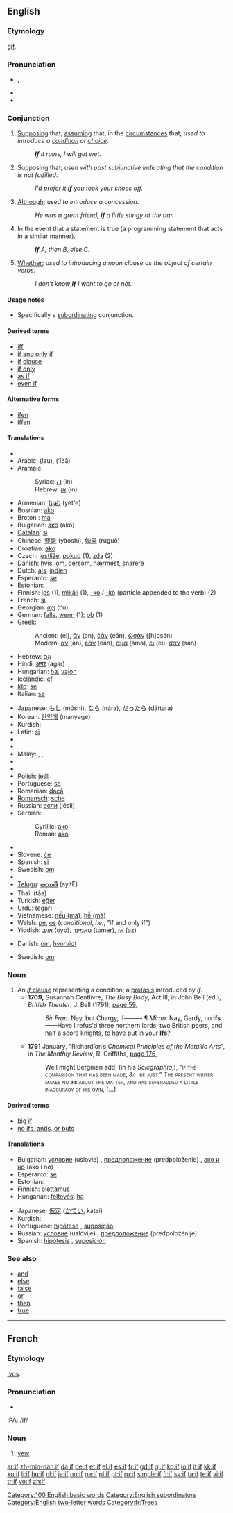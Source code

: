{{see|-if}}
{{wikipedia}}
==English==

{{rank|no|them|when|51|if|there|more|out}}

===Etymology===
{{OE.}} [[gif|ġif]].

===Pronunciation===
* {{IPA|/ɪf/}}, {{SAMPA|/<tt>If</tt>/}}
* {{audio|en-us-if.ogg|Audio (US)}}
* {{rhymes|ɪf}}

===Conjunction===
{{en-conj}}

# [[supposing|Supposing]] that, [[assuming]] that, in the [[circumstance]]s that; ''used to introduce a [[condition]] or [[choice]]''.
#: '''''If''' it rains, I will get wet''.
# Supposing that; ''used with past subjunctive indicating that the condition is not fulfilled''.
#: ''I'd prefer it '''if''' you took your shoes off.''
# [[although|Although]]; ''used to introduce a concession''.
#: ''He was a great friend, '''if''' a little stingy at the bar.''
# {{computing}} In the event that a statement is true (a programming statement that acts in a similar manner).
#: '''''If''' A, then B, else C.''
# [[whether|Whether]]; ''used to introducing a noun clause as the object of certain verbs''.
#: ''I don't know '''if''' I want to go or not.''

====Usage notes====
* Specifically a [[subordinating]] conjunction.

====Derived terms====
* [[iff]]
* [[if and only if]]
* [[if]] [[clause]]
* [[if only]]
* [[as if]]
* [[even if]]

====Alternative forms====
* [[ifen]]
* [[iffen]]

====Translations====
{{trans-top|supposing that}}
* {{trreq|Albanian}}
* Arabic: {{Arab|[[لو]]}} (lau), {{Arab|[[إذا]]}} (’íðā)
* Aramaic:
*: Syriac: [[ܐܢ]] (in)
*: Hebrew: [[אן]] (in)
* Armenian: [[եթե]] (yet'e) 
* Bosnian: [[ako]]
* Breton : [[ma]]
* Bulgarian: [[ако]] (ako)
* [[Catalan]]: [[si#Catalan|si]]
* Chinese: [[要是]] (yàoshì), [[如果]] (rúguǒ)
* Croatian: [[ako]]
* Czech: [[jestliže]], [[pokud]] (1), [[zda]] (2)
* Danish: [[hvis]], [[om]], [[dersom]], [[nærmest]], [[snarere]]
* Dutch: [[als]], [[indien]]
* Esperanto: [[se]]
* Estonian: {{t|et|kui}}
* Finnish: [[jos]] (1), [[mikäli]] (1), [[-ko]] / [[-kö]] (particle appended to the verb) (2)
* French: [[si#French|si]]
* Georgian: [[თუ]] (t‘u)
* German: [[falls]], [[wenn]] (1); [[ob]] (1)
* Greek:
*: Ancient: {{IPAchar|[[εἰ]]}} (ei), [[ἄν]] (an), [[ἐάν]] (eán), [[ὡσάν]] ([h]osán)
*: Modern: [[αν]] (an), [[εάν]] (eán), [[άμα]] (áma), [[ει]] (ei), [[σαν]] (san)
* Hebrew: [[אם|אִם]]
* Hindi: [[अगर]] (agar)
* Hungarian: [[ha#Hungarian|ha]], [[vajon]]
* Icelandic: [[ef]]
* [[Ido]]: [[se]]
* Italian: [[se#Italian|se]]
{{trans-mid}}
* Japanese: [[もし]] (móshi), [[なら]] (nára), [[だったら]] (dáttara)
* Korean: [[만약에]] (manyage)
* Kurdish: {{KUchar|[[ئه‌گه‌ر]]}}
* Latin: [[si#Latin|si]]
* {{trreq|Latvian}}
* {{trreq|Lithuanian}}
* Malay: {{t|ms|kalau}}, {{t|ms|kira}}, {{t|ms|jika}}
* {{trreq|Mongolian}}
* {{trreq|Persian}}
* Polish: [[jeśli]]
* Portuguese: [[se#Portuguese|se]]
* Romanian: [[dacă]]
* [[Romansch]]: [[sche]]
* Russian: [[если]] (jésli)
* Serbian:
*: Cyrillic: [[ако#Serbian|ако]]
*: Roman: [[ako]]
* {{trreq|Slovak}}
* Slovene: [[če]]
* Spanish: [[si#Spanish|si]]
* Swedish: [[om#Swedish|om]]
* {{trreq|Tamil}}
* [[Telugu]]: [[అయితే]] (ayitE)
* Thai: {{Thai|[[ถ้า]]}} (tâa)
* Turkish: [[eğer]]
* Urdu: {{ur-Arab|[[اگر]]}} (agar)
* Vietnamese: [[nếu|nếu (mà)]], [[hễ|hễ (mà)]]
* Welsh: [[pe#Welsh|pe]], [[os#Welsh|os]] (''conditional'', ''i.e.'', "if and only if")
* Yiddish: [[אויב]] (oyb), [[טאָמער]] (tomer), [[אַז]] (az)
{{trans-bottom}}

{{trans-top|whether}}
* Danish: [[om]], [[hvorvidt]]
{{trans-mid}}
* Swedish: [[om#Swedish|om]]
{{trans-bottom}}

===Noun===
{{en-noun}}

# An [[clause|''if'' clause]] representing a condition; a [[protasis]] introduced by ''if''.
#* '''1709,''' Susannah Centlivre, ''The Busy Body'', Act III, in John Bell (ed.), ''British Theater'', J. Bell (1791), [http://books.google.com/books?id=qYY0AAAAMAAJ&amp;pg=PA59&amp;dq=ifs page 59],
#*: ''Sir Fran.'' Nay, but Chargy, if——— ¶ ''Miran.'' Nay, Gardy, no '''Ifs'''.——Have I refus'd three northern lords, two British peers, and half a score knights, to have put in your '''Ifs'''?
#* '''1791''' January, "Richardſon’s ''Chemical Principles of the Metallic Arts''", in ''The Monthly Review'', R. Griffiths, [http://books.google.com/books?id=F24xcadl9JMC&amp;pg=PA176&amp;dq=ifs page 176],
#*: Well might Bergman add, (in his ''Scicgraphia,''), <!-- [sic] double comma --> “<span style="font-variant:small-caps">if</small> the compariſon that has been made, &amp;c. be juſt.” The preſent writer makes no '''''ifs''''' <!-- [sic] italics --> about the matter, and has ſuperadded a little inaccuracy of his own, […]

====Derived terms====
* [[big if]]
* [[no ifs, ands, or buts]]

====Translations====
{{trans-top|a theoretical condition}}
* Bulgarian: [[условие]] (uslovie) {{n}}, [[предположение]] (predpoloženie) {{n}}, [[ако и но]] (ako i no)
* Esperanto: [[se]]
* Estonian: {{t|et|oletus}}
* Finnish: [[olettamus]]
* Hungarian: [[feltevés]], [[ha]] <!-- (H)Semmi ha = (E)No ifs -->
{{trans-mid}}
* Japanese: [[仮定]] ([[かてい]], kateí)
* Kurdish: {{KUchar|[[ئه‌گه‌ر]]}}
* Portuguese: [[hipótese]] {{f}}, [[suposição]] {{f}}
* Russian: [[условие]] (uslóvije) {{n}}, [[предположение]] (predpoložénije) {{n}}
* Spanish: [[hipótesis]] {{f}}, [[suposición]] {{f}}
{{trans-bottom}}

===See also===
* [[and]]
* [[else]]
* [[false]]
* [[or]]
* [[then]]
* [[true]]

[[Category:100 English basic words]]
[[Category:English subordinators]]
[[Category:English two-letter words]]

----

==French==

===Etymology===
{{Gau.|fr}} [[ivos]].

===Pronunciation===
*{{audio|Fr-if.ogg|audio}}
[[IPA]]: /if/

===Noun===
{{fr-noun|m}}

# [[yew]]

[[Category:fr:Trees]]

[[ar:if]]
[[zh-min-nan:if]]
[[da:if]]
[[de:if]]
[[et:if]]
[[el:if]]
[[es:if]]
[[fr:if]]
[[gd:if]]
[[gl:if]]
[[ko:if]]
[[io:if]]
[[it:if]]
[[kk:if]]
[[ku:if]]
[[li:if]]
[[hu:if]]
[[nl:if]]
[[ja:if]]
[[no:if]]
[[pa:if]]
[[pl:if]]
[[pt:if]]
[[ru:if]]
[[simple:if]]
[[fi:if]]
[[sv:if]]
[[ta:if]]
[[te:if]]
[[vi:if]]
[[tr:if]]
[[vo:if]]
[[zh:if]]